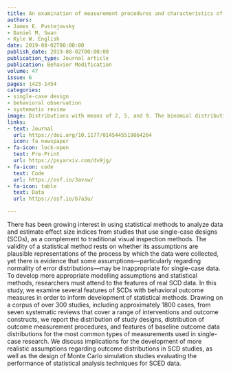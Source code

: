 ```yaml
---
title: An examination of measurement procedures and characteristics of baseline outcome data in single-case research
authors:
- James E. Pustejovsky
- Daniel M. Swan
- Kyle W. English
date: 2019-08-02T00:00:00
publish_date: 2019-08-02T00:00:00
publication_type: Journal article
publication: Behavior Modification
volume: 47
issue: 6
pages: 1423-1454
categories:
- single-case design
- behavioral observation
- systematic review
image: Distributions with means of 2, 5, and 9. The binomial distribution has size 10.
links:
- text: Journal
  url: https://doi.org/10.1177/0145445519864264
  icon: fa newspaper
- fa-icon: lock-open
  text: Pre-Print
  url: https://psyarxiv.com/dv9jg/
- fa-icon: code
  text: Code
  url: https://osf.io/3avsw/
- fa-icon: table
  text: Data
  url: https://osf.io/b7a3u/

---
```



There has been growing interest in using statistical methods to analyze data and estimate effect size indices from studies that use single-case designs (SCDs), as a complement to traditional visual inspection methods. The validity of a statistical method rests on whether its assumptions are plausible representations of the process by which the data were collected, yet there is evidence that some assumptions---particularly regarding normality of error distributions---may be inappropriate for single-case data. To develop more appropriate modelling assumptions and statistical methods, researchers must attend to the features of real SCD data. In this study, we examine several features of SCDs with behavioral outcome measures in order to inform development of statistical methods. Drawing on a corpus of over 300 studies, including approximately 1800 cases, from seven systematic reviews that cover a range of interventions and outcome constructs, we report the distribution of study designs, distribution of outcome measurement procedures, and features of baseline outcome data distributions for the most common types of measurements used in single-case research. We discuss implications for the development of more realistic assumptions regarding outcome distributions in SCD studies, as well as the design of Monte Carlo simulation studies evaluating the performance of statistical analysis techniques for SCED data.

